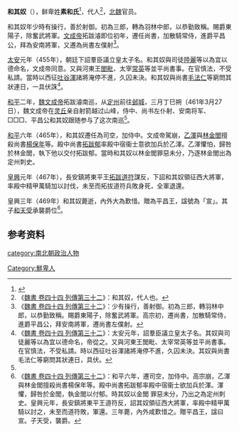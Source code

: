 '''和其奴'''（{{bd|?||469年|catIdx=H}}），鲜卑姓'''素和氏'''<ref name=autogenerated1>{{Citation| last=| first=| author-link=山西省考古研究所、灵丘县文物局| year=1997年| title=《山西灵丘北魏文成帝〈南巡碑〉》| periodical=《文物》| volume=| issue=12期| pages=70-79| url=http://www.cnki.com.cn/Article/CJFDTOTAL-WENW199712011.htm| doi=| oclc=| accessdate=2020-08-28| archive-date=2019-07-25| archive-url=https://web.archive.org/web/20190725155706/http://www.cnki.com.cn/Article/CJFDTOTAL-WENW199712011.htm| dead-url=no}}</ref>，代人<ref>《[[S:魏書/卷44|魏書 卷四十四 列傳第三十二]]》：和其奴，代人也。</ref>，[[北魏|北魏]]官员。

和其奴年少時有操行，善於射御。初為三郎，轉為羽林中郎，以恭勤致稱。賜爵東陽子，除奮武將軍。[[魏文成帝|文成帝]]拓跋濬即位初年，遷任尚書，加散騎常侍，進爵平昌公，拜為安南將軍，又遷為尚書左僕射<ref>《[[S:魏書/卷44|魏書 卷四十四 列傳第三十二]]》：少有操行，善射御。初為三郎，轉羽林中郎，以恭勤致稱。賜爵東陽子，除奮武將軍。高宗初，遷尚書，加散騎常侍，進爵平昌公，拜安南將軍，遷尚書左僕射。</ref>。

[[太安_(北魏)|太安]]元年（455年），朝廷下詔羣臣議立皇太子名。和其奴與司徒[[陸麗|陸麗]]等以為宜以德命名，文成帝同意。又與河東王[[閭毗|閭毗]]、太宰[[常英|常英]]等並平尚書事。在官慎法，不受私請。當時以西征[[吐谷渾|吐谷渾]]諸將淹停不進，久囚未決。和其奴與尚書[[毛法仁|毛法仁]]等窮問其狀連日，一具伏誅<ref>《[[S:魏書/卷44|魏書 卷四十四 列傳第三十二]]》：太安元年，詔羣臣議立皇太子名。其奴與司徒麗等以為宜以德命名，帝從之。又與河東王閭毗、太宰常英等並平尚書事。在官慎法，不受私請。時以西征吐谷渾諸將淹停不進，久囚未決。其奴與尚書毛法仁等窮問其狀連日，具伏。</ref>。

[[和平_(北魏)|和平]]二年，[[魏文成帝|魏文成帝]]拓跋濬南巡，从[[定州|定州]]前往[[邺城|邺城]]，三月丁巳朔（461年3月27日），魏文成帝在[[灵丘|灵丘]]亲自射箭越过山峰，侍中、尚书左仆射、安南将军、□□□、平昌公和其奴跟随参与了这次南巡<ref name=autogenerated1 />。

[[和平_(北魏)|和平]]六年（465年），和其奴遷任為司空，加侍中。文成帝駕崩，[[乙渾|乙渾]]與[[林金閭|林金閭]]擅殺尚書[[楊保年|楊保年]]等。殿中尚書[[拓跋郁|拓跋郁]]率殿中宿衞士意欲加兵於乙渾。乙渾懼怕，歸咎於林金閭，執下他以交付拓跋郁。當時和其奴以林金閭罪惡未分，乃逐林金閭出為定州刺史。

[[皇興|皇興]]元年（467年），長安鎮將東平王[[拓跋道符|拓跋道符]]謀反，下詔和其奴領征西大將軍，率殿中精甲萬騎加以討伐，未至而拓拔道符兵敗身死，全軍退還。

皇興三年（469年）和其奴薨逝，內外大為歎惜。贈為平昌王，諡號為「宣」。其子[[和天受|和天受]]承襲爵位<ref>《[[S:魏書/卷44|魏書 卷四十四 列傳第三十二]]》：和平六年，遷司空，加侍中。高宗崩，乙渾與林金閭擅殺尚書楊保年等。殿中尚書拓跋郁率殿中宿衞士欲加兵於渾。渾懼，歸咎於金閭，執金閭以付郁。時其奴以金閭 罪惡未分，乃出之為定州刺史。皇興元年，長安鎮將東平王道符反，詔其奴領征西大將軍，率殿中精甲萬騎以討之，未至而道符敗，軍還。三年薨，內外咸歎惜之。贈平昌王，諡曰宣。子天受，襲爵。</ref>。

==参考资料==
{{reflist}}

[[category:南北朝政治人物|category:南北朝政治人物]]
[[Category:鮮卑人|Category:鮮卑人]]